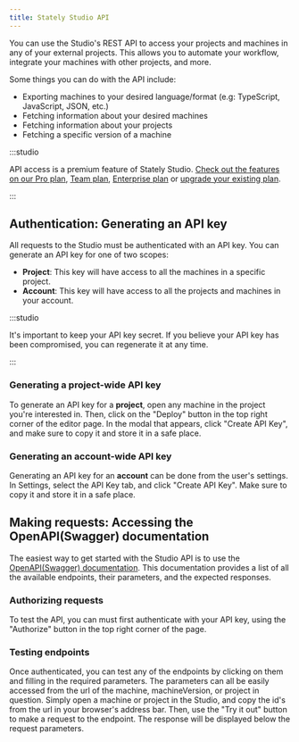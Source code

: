 ```yaml
---
title: Stately Studio API
---
```


You can use the Studio's REST API to access your projects and machines in any of your external projects. This allows you to automate your workflow, integrate your machines with other projects, and more.

Some things you can do with the API include:

- Exporting machines to your desired language/format (e.g: TypeScript, JavaScript, JSON, etc.)
- Fetching information about your desired machines
- Fetching information about your projects
- Fetching a specific version of a machine

:::studio

API access is a premium feature of Stately Studio. [Check out the features on our Pro plan](studio-pro-plan.mdx), [Team plan](studio-team-plan.mdx), [Enterprise plan](studio-enterprise-plan.mdx) or [upgrade your existing plan](https://stately.ai/registry/billing).

:::

## Authentication: Generating an API key

All requests to the Studio must be authenticated with an API key.
You can generate an API key for one of two scopes:

- **Project**: This key will have access to all the machines in a specific project.
- **Account**: This key will have access to all the projects and machines in your account.

:::studio

It's important to keep your API key secret. If you believe your API key has been compromised, you can regenerate it at any time.

:::

### Generating a project-wide API key

To generate an API key for a **project**, open any machine in the project you're interested in. Then, click on the "Deploy" button in the top right corner of the editor page. In the modal that appears, click "Create API Key", and make sure to copy it and store it in a safe place.

<p>
  <ThemedImage
    alt="A GIF of the Studio's deploy modal, with the 'Create API Key' button highlighted."
    sources={{
      light: '/generate-project-token-light.gif',
      dark: '/generate-project-token-dark.gif',
    }}
  />

</p>

### Generating an account-wide API key

Generating an API key for an **account** can be done from the user's settings. In Settings, select the API Key tab, and click "Create API Key". Make sure to copy it and store it in a safe place.

<p>
  <ThemedImage
    alt=" A GIF of the Studio's settings page, with the 'Create API Key' button highlighted."
    sources={{
      light: '/generate-account-token-light.gif',
      dark: '/generate-account-token-dark.gif',
    }}
  />

</p>

## Making requests: Accessing the OpenAPI(Swagger) documentation

The easiest way to get started with the Studio API is to use the [OpenAPI(Swagger) documentation](https://stately.ai/registry/openapi). This documentation provides a list of all the available endpoints, their parameters, and the expected responses.

### Authorizing requests

To test the API, you can must first authenticate with your API key, using the "Authorize" button in the top right corner of the page.

<p>
  <ThemedImage
    alt="A GIF of the Studio's OpenAPI documentation, with the 'Authorize' button highlighted."
    sources={{
      light: '/swagger-auth.gif',
      dark: '/swagger-auth.gif',
    }}
  />

</p>

### Testing endpoints

Once authenticated, you can test any of the endpoints by clicking on them and filling in the required parameters. The parameters can all be easily accessed from the url of the machine, machineVersion, or project in question. Simply open a machine or project in the Studio, and copy the id's from the url in your browser's address bar.
Then, use the "Try it out" button to make a request to the endpoint. The response will be displayed below the request parameters.

